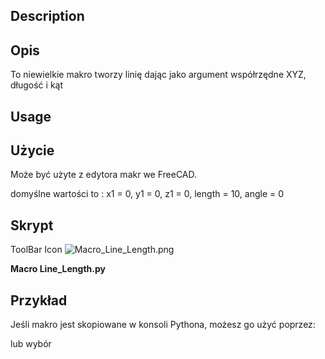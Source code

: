 <languages/>

{{Macro/pl
|Name=Macro Line Length
|Icon=Macro_Line_Length.png
|Description=Utwórz linię, podając jako argumenty współrzędne XYZ, długość oraz kąt. Nowa linia zostanie utworzona w rzeczywistych współrzędnych obiektu, a nie w układzie współrzędnych Zawartości.
{{ColoredText|(Wiersz poleceń, wklej to całe makro do konsoli Pythona)}}.
|Author=mario52
|Version=02.00
|Date=2014-08-08
|FCVersion=Wszystkie
|Download=[https://wiki.freecad.org/images/b/bd/Macro_Line_Length.png Ikona paska narzędzi]
}}

<div lang="en" dir="ltr" class="mw-content-ltr">
==Description==
</div>

<div class="mw-translate-fuzzy">
==Opis==
To niewielkie makro tworzy linię dając jako argument współrzędne XYZ, długość i kąt
</div>

<div lang="en" dir="ltr" class="mw-content-ltr">
==Usage==
</div>

<div class="mw-translate-fuzzy">
==Użycie==
Może być użyte z edytora makr we FreeCAD.
</div>

domyślne wartości to : x1 = 0, y1 = 0, z1 = 0, length = 10, angle = 0

<span id="Script"></span>
==Skrypt==

<div lang="en" dir="ltr" class="mw-content-ltr">
ToolBar Icon [[Image:Macro_Line_Length.png]]
</div>

'''Macro Line_Length.py'''

{{MacroCode|code=
# -*- coding: utf-8 -*-
# créer une ligne avec une coordonnée une longueur et un angle sur le plan X Y
# create line with coordinate length and angle to plane X Y
import FreeCAD, FreeCADGui, Draft
from math import cos, sin, radians
#from FreeCAD import Base
 
def line_length(x1 = 0.0, y1 = 0.0, z1 = 0.0, length = 10.0, angle = 0.0):
    x2 = x1 + (length * cos(radians(angle)))
    y2 = y1 + (length * sin(radians(angle)))
    z2 = z1 #+ ()
    Draft.makeWire([FreeCAD.Vector(x1,y1,z1),FreeCAD.Vector(x2,y2,z2)])

#Example:
#x1 = 0.0          # Edit coordinate x1 origin
#y1 = 0.0          # Edit coordinate y1 origin
#z1 = 0.0          # Edit coordinate z1 origin
#length = 50.0       # Edit length
#angle  = 45.0       # Edit angle plane XY
 
#line_length(x1, y1, z1, length, angle)
}}

<span id="Example"></span>
==Przykład==

Jeśli makro jest skopiowane w konsoli Pythona, możesz go użyć poprzez:

{{Code|code=
>>> line_length(x1 = 0, y1 = 0, z1 = 0, length = 10, angle = 45)
}}

<div class="mw-translate-fuzzy">
lub wybór
</div>

{{Code|code=
>>> line_length(x1 = 10, y1 = 10, z1 = 0, length = 50)

>>> line_length(length = 50, angle = 45)
}}